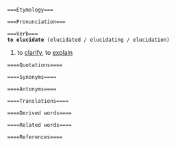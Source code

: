  ===Etymology===

 ===Pronunciation===

 ===Verb===
 '''to elucidate''' (elucidated / elucidating / elucidation)
# to [[clarify]], to [[explain]]

 ====Quotations====

 ====Synonyms====

 ====Antonyms====

 ====Translations====

 ====Derived words====

 ====Related words====

 ====References====